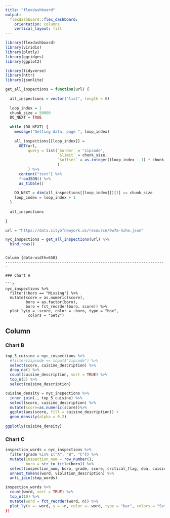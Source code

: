 ```yaml
---
title: "flexdashboard"
output: 
  flexdashboard::flex_dashboard:
    orientation: columns
    vertical_layout: fill
---
```


```r
library(flexdashboard)
library(viridis)
library(plotly)
library(ggridges)
library(ggplot2)
```

```r
library(tidyverse)
library(httr)
library(jsonlite)

get_all_inspections = function(url) {
  
  all_inspections = vector("list", length = 0)
  
  loop_index = 1
  chunk_size = 50000
  DO_NEXT = TRUE
  
  while (DO_NEXT) {
    message("Getting data, page ", loop_index)
    
    all_inspections[[loop_index]] = 
      GET(url,
          query = list(`$order` = "zipcode",
                       `$limit` = chunk_size,
                       `$offset` = as.integer((loop_index - 1) * chunk_size)
                       )
          ) %>%
      content("text") %>%
      fromJSON() %>%
      as_tibble()
    
    DO_NEXT = dim(all_inspections[[loop_index]])[1] == chunk_size
    loop_index = loop_index + 1
  }
  
  all_inspections
  
}

url = "https://data.cityofnewyork.us/resource/9w7m-hzhe.json"

nyc_inspections = get_all_inspections(url) %>%
  bind_rows() 
```
```

Column {data-width=650}
-----------------------------------------------------------------------

### Chart A

```r
nyc_inspections %>%
  filter(!boro == "Missing") %>%
  mutate(score = as.numeric(score),
         boro = as.factor(boro),
         boro = fct_reorder(boro, score)) %>% 
  plot_ly(y = ~score, color = ~boro, type = "box",
          colors = "Set2")
```

Column {data-width=350}
-----------------------------------------------------------------------

### Chart B

```r
top_5_cuisine = nyc_inspections %>%
  #filter(zipcode == input$"zipcode") %>%
  select(score, cuisine_description) %>%
  drop_na() %>%
  count(cuisine_description, sort = TRUE) %>%
  top_n(5) %>%
  select(cuisine_description)

cuisine_density = nyc_inspections %>%
  inner_join(., top_5_cuisine) %>%
  select(score, cuisine_description) %>%
  mutate(score=as.numeric(score))%>%
  ggplot(aes(score, fill = cuisine_description)) + 
  geom_density(alpha = 0.2)
  
ggplotly(cuisine_density)
```

### Chart C

```r
inspection_words = nyc_inspections %>%
  filter(grade %in% c("A", "B", "C")) %>%
  mutate(inspection_num = row_number(),
         boro = str_to_title(boro)) %>% 
  select(inspection_num, boro, grade, score, critical_flag, dba, cuisine_description, zipcode, violation_description)%>% 
  unnest_tokens(word, violation_description) %>%
  anti_join(stop_words)

inspection_words %>%
  count(word, sort = TRUE) %>%
  top_n(10) %>% 
  mutate(word = fct_reorder(word, n)) %>% 
  plot_ly(x =~ word, y = ~n, color =~ word, type = "bar", colors = "Set1")
})
```

